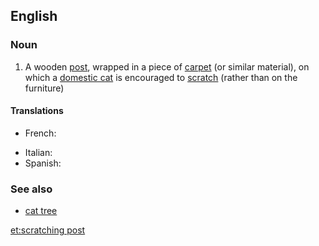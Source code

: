 ==English==

===Noun===
{{wikipedia}}
{{en-noun|head=[[scratching]] [[post]]}}

# A wooden [[post]], wrapped in a piece of [[carpet]] (or similar material), on which a [[domestic cat]] is encouraged to [[scratch]] (rather than on the furniture)

====Translations====
{{trans-top|wooden post on which a cat scratches}}
* French: {{t+|fr|griffoir|m}}
{{trans-mid}}
*Italian: {{t-|it|grattatoio|m}}
* Spanish: {{t|es|rascador|m}}
{{trans-bottom}}

===See also===
*[[cat tree]]

[[et:scratching post]]